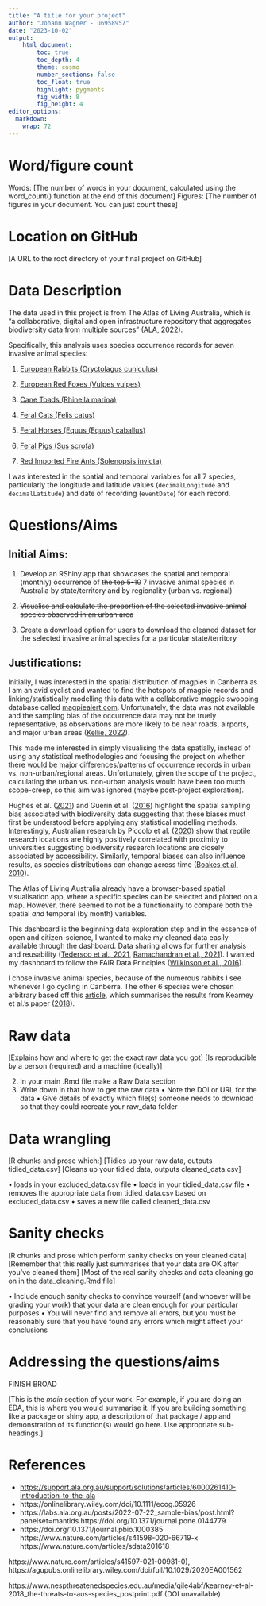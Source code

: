```yaml
---
title: "A title for your project"
author: "Johann Wagner - u6958957"
date: "2023-10-02"
output:  
    html_document:
        toc: true
        toc_depth: 4
        theme: cosmo
        number_sections: false
        toc_float: true
        highlight: pygments
        fig_width: 8
        fig_height: 4
editor_options: 
  markdown: 
    wrap: 72
---
```


# Word/figure count

Words: [The number of words in your document, calculated using the
word_count() function at the end of this document] Figures: [The number
of figures in your document. You can just count these]

# Location on GitHub

[A URL to the root directory of your final project on GitHub]

# Data Description

The data used in this project is from The Atlas of Living Australia, which is "a collaborative, digital and open infrastructure repository that aggregates biodiversity data from multiple sources" ([ALA, 2022](https://support.ala.org.au/support/solutions/articles/6000261410-introduction-to-the-ala)).

Specifically, this analysis uses species occurrence records for seven invasive animal species:

1.  [European Rabbits (Oryctolagus cuniculus)](https://bie.ala.org.au/species/https://biodiversity.org.au/afd/taxa/692effa3-b719-495f-a86f-ce89e2981652)

2.  [European Red Foxes (Vulpes vulpes)](https://bie.ala.org.au/species/https://biodiversity.org.au/afd/taxa/2869ce8a-8212-46c2-8327-dfb7fabb8296)

3.  [Cane Toads (Rhinella marina)](https://bie.ala.org.au/species/https://biodiversity.org.au/afd/taxa/e79179f8-44bf-46eb-b139-a2e66f6045c1)

4.  [Feral Cats (Felis catus)](https://bie.ala.org.au/species/https://biodiversity.org.au/afd/taxa/7de6b16a-f854-4b4b-88cf-81868ce74ad8)

5.  [Feral Horses (Equus (Equus) caballus)](https://bie.ala.org.au/species/https://biodiversity.org.au/afd/taxa/86b4395d-97a7-470d-b35b-306e01dfbab6)

6.  [Feral Pigs (Sus scrofa)](https://bie.ala.org.au/species/https://biodiversity.org.au/afd/taxa/948d8ca1-62fc-4d03-a79d-4be2de837264)

7.  [Red Imported Fire Ants (Solenopsis invicta)](https://bie.ala.org.au/species/https://biodiversity.org.au/afd/taxa/5b3fe1c6-1c2c-4e20-819f-2e6d8fa3d332)

I was interested in the spatial and temporal variables for all 7 species, particularly the longitude and latitude values (`decimalLongitude` and `decimalLatitude`) and date of recording (`eventDate`) for each record.

# Questions/Aims

## Initial Aims:

1.   Develop an RShiny app that showcases the spatial and temporal (monthly) occurrence of ~~the top 5-10~~ 7 invasive animal species in Australia by state/territory ~~and by regionality (urban vs. regional)~~

2.   ~~Visualise and calculate the proportion of the selected invasive animal species observed in an urban area~~

3.   Create a download option for users to download the cleaned dataset for the selected invasive animal species for a particular state/territory

## Justifications:

Initially, I was interested in the spatial distribution of magpies in Canberra as I am an avid cyclist and wanted to find the hotspots of magpie records and linking/statistically modelling this data with a collaborative magpie swooping database called [magpiealert.com](https://www.magpiealert.com/). Unfortunately, the data was not available and the sampling bias of the occurrence data may not be truely representative, as observations are more likely to be near roads, airports, and major urban areas ([Kellie, 2022](https://labs.ala.org.au/posts/2022-07-22_sample-bias/post.html?panelset=mantids)).

This made me interested in simply visualising the data spatially, instead of using any statistical methodologies and focusing the project on whether there would be major differences/patterns of occurrence records in urban vs. non-urban/regional areas. Unfortunately, given the scope of the project, calculating the urban vs. non-urban analysis would have been too much scope-creep, so this aim was ignored (maybe post-project exploration).

Hughes et al. ([2021](https://onlinelibrary.wiley.com/doi/10.1111/ecog.05926)) and Guerin et al. ([2016](https://doi.org/10.1371/journal.pone.0144779)) highlight the spatial sampling bias associated with biodiversity data suggesting that these biases must first be understood before applying any statistical modelling methods. Interestingly, Australian research by Piccolo et al. ([2020](https://www.nature.com/articles/s41598-020-66719-x)) show that reptile research locations are highly positively correlated with proximity to universities suggesting biodiversity research locations are closely associated by accessibility. Similarly, temporal biases can also influence results, as species distributions can change across time ([Boakes et al, 2010](https://doi.org/10.1371/journal.pbio.1000385)).

The Atlas of Living Australia already have a browser-based spatial visualisation app, where a specific species can be selected and plotted on a map. However, there seemed to not be a functionality to compare both the spatial _and_ temporal (by month) variables.

This dashboard is the beginning data exploration step and in the essence of open and citizen-science, I wanted to make my cleaned data easily available through the dashboard. Data sharing allows for further analysis and reusability ([Tedersoo et al., 2021](https://www.nature.com/articles/s41597-021-00981-0), [Ramachandran et al., 2021](https://agupubs.onlinelibrary.wiley.com/doi/full/10.1029/2020EA001562)). I wanted my dashboard to follow the FAIR Data Principles ([Wilkinson et al., 2016](https://www.nature.com/articles/sdata201618)).

I chose invasive animal species, because of the numerous rabbits I see whenever I go cycling in Canberra. The other 6 species were chosen arbitrary based off this [article](https://www.nespthreatenedspecies.edu.au/news-and-media/media-releases/australia-s-10-worst-invasive-species-study), which summarises the results from Kearney et al.'s paper ([2018](https://www.nespthreatenedspecies.edu.au/media/qile4abf/kearney-et-al-2018_the-threats-to-aus-species_postprint.pdf)).

# Raw data

[Explains how and where to get the exact raw data you got] [Is
reproducible by a person (required) and a machine (ideally)]

2.  In your main .Rmd file make a Raw Data section
3.  Write down in that how to get the raw data • Note the DOI or URL for
    the data • Give details of exactly which file(s) someone needs to
    download so that they could recreate your raw_data folder

# Data wrangling

[R chunks and prose which:] [Tidies up your raw data, outputs
tidied_data.csv] [Cleans up your tidied data, outputs cleaned_data.csv]

• loads in your excluded_data.csv file • loads in your tidied_data.csv
file • removes the appropriate data from tidied_data.csv based on
excluded_data.csv • saves a new file called cleaned_data.csv

# Sanity checks

[R chunks and prose which perform sanity checks on your cleaned data]
[Remember that this really just summarises that your data are OK after
you've cleaned them] [Most of the real sanity checks and data cleaning
go on in the data_cleaning.Rmd file]

• Include enough sanity checks to convince yourself (and whoever will be
grading your work) that your data are clean enough for your particular
purposes • You will never find and remove all errors, but you must be
reasonably sure that you have found any errors which might affect your
conclusions

# Addressing the questions/aims

FINISH BROAD

[This is the *main* section of your work. For example, if you are doing
an EDA, this is where you would summarise it. If you are building
something like a package or shiny app, a description of that package /
app and demonstration of its function(s) would go here. Use appropriate
sub-headings.]

# References

-   <https://support.ala.org.au/support/solutions/articles/6000261410-introduction-to-the-ala>
-   https://onlinelibrary.wiley.com/doi/10.1111/ecog.05926
-   https://labs.ala.org.au/posts/2022-07-22_sample-bias/post.html?panelset=mantids
https://doi.org/10.1371/journal.pone.0144779
- https://doi.org/10.1371/journal.pbio.1000385
https://www.nature.com/articles/s41598-020-66719-x
https://www.nature.com/articles/sdata201618

https://www.nature.com/articles/s41597-021-00981-0), https://agupubs.onlinelibrary.wiley.com/doi/full/10.1029/2020EA001562

https://www.nespthreatenedspecies.edu.au/media/qile4abf/kearney-et-al-2018_the-threats-to-aus-species_postprint.pdf (DOI unavailable)